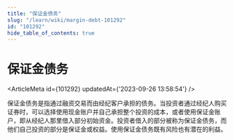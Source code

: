 ```yaml
---
title: "保证金债务"
slug: "/learn/wiki/margin-debt-101292"
id: "101292"
hide_table_of_contents: true
---
```



# 保证金债务

<ArticleMeta id={101292} updatedAt={'2023-09-26 13:58:54'} />
<div className='border-solid border-b border-t-0 my-4 border-[var(--ifm-color-gray-300)]' />

保证金债务是指通过融资交易而由经纪客户承担的债务。当投资者通过经纪人购买证券时，可以选择使用现金账户并自己承担整个投资的成本，或者使用保证金账户，即从经纪人那里借入部分初始资金。投资者借入的部分被称为保证金债务，而他们自己投资的部分是保证金或权益。使用保证金债务既有风险也有潜在的利益。
